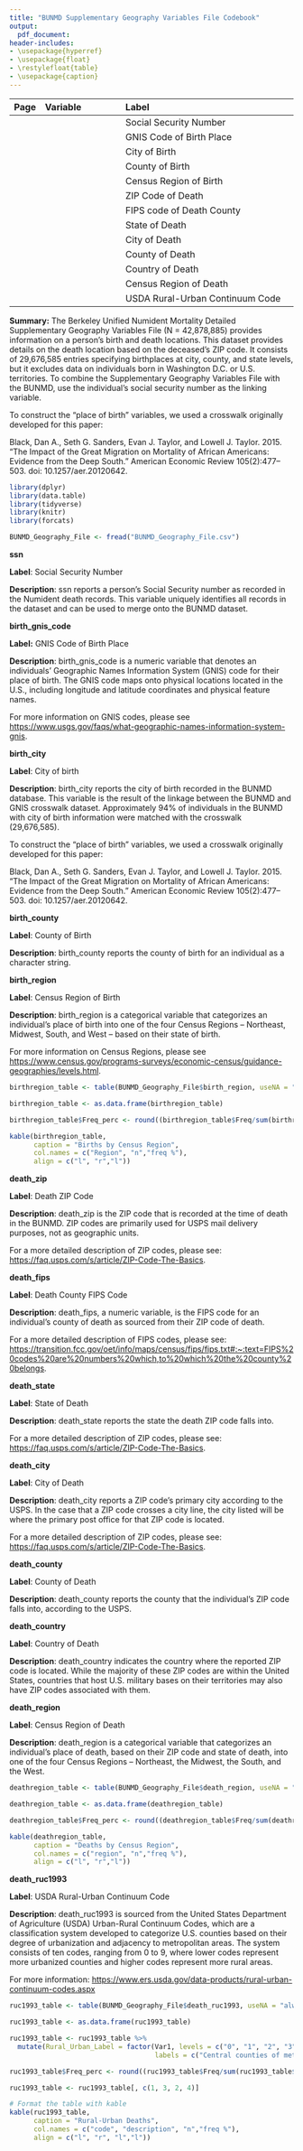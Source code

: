 ```yaml
---
title: "BUNMD Supplementary Geography Variables File Codebook"
output:
  pdf_document:
header-includes:
- \usepackage{hyperref}
- \usepackage{float}
- \restylefloat{table}
- \usepackage{caption}
---
```

[^updated]: Last updated: `r format(Sys.time(), '%d %B, %Y')`

\captionsetup[table]{labelformat=empty}

| Page| Variable            | Label                                        |
|----:|:--------------------|:---------------------------------------------|
|  \hyperlink{page.2}{2}    | \hyperlink{page.2}{ssn}                |Social Security Number                        |
|  \hyperlink{page.3}{3}    | \hyperlink{page.3}{birth\_gnis\_code}              |GNIS Code of Birth Place          |
|  \hyperlink{page.4}{4}    | \hyperlink{page.4}{birth\_city}              |City of Birth            | 
|  \hyperlink{page.5}{5}    | \hyperlink{page.5}{birth\_county}              |County of Birth                    |
|  \hyperlink{page.6}{6}    | \hyperlink{page.6}{birth\_region}                |Census Region of Birth                |
|  \hyperlink{page.7}{7}    | \hyperlink{page.7}{death\_zip}         |ZIP Code of Death                |
|  \hyperlink{page.8}{8}    | \hyperlink{page.8}{death\_state}   |FIPS code of Death County                |
|  \hyperlink{page.9}{9}    | \hyperlink{page.9}{death\_state}  |State of Death                        |
|  \hyperlink{page.10}{10}  | \hyperlink{page.10}{death\_city}         |City of Death                  |
|  \hyperlink{page.11}{11}  | \hyperlink{page.11}{death\_county}   |County of Death                |
|  \hyperlink{page.12}{12}  | \hyperlink{page.12}{death\_country}  |Country of Death                            |
|  \hyperlink{page.13}{13}  | \hyperlink{page.13}{death\_region}       |Census Region of Death               |
|  \hyperlink{page.14}{14}  | \hyperlink{page.14}{death\_ruc1993}       |USDA Rural-Urban Continuum Code              |


**Summary:**  The Berkeley Unified Numident Mortality Detailed Supplementary Geography Variables File (N = 42,878,885) provides information on a person's birth and death locations. This dataset provides details on the death location based on the deceased's ZIP code. It consists of 29,676,585 entries specifying birthplaces at city, county, and state levels, but it excludes data on individuals born in Washington D.C. or U.S. territories. To combine the Supplementary Geography Variables File with the BUNMD, use the individual's social security number as the linking variable.

To construct the “place of birth” variables, we used a crosswalk originally developed for this paper: 

Black, Dan A., Seth G. Sanders, Evan J. Taylor, and Lowell J. Taylor. 2015. “The Impact of the Great Migration on Mortality of African Americans: Evidence from the Deep South.” American Economic Review 105(2):477–503. doi: 10.1257/aer.20120642.

\newpage 



```r
library(dplyr)
library(data.table)
library(tidyverse)
library(knitr)
library(forcats)

BUNMD_Geography_File <- fread("BUNMD_Geography_File.csv")
```

\newpage 

**\huge ssn**
\normalsize
\vspace{12pt}

**Label**: Social Security Number

**Description**: ssn reports a person’s Social Security number as recorded in the Numident death records.
This variable uniquely identifies all records in the dataset and can be used to merge onto the BUNMD dataset.


\newpage 

**\huge birth_gnis_code **
\normalsize
\vspace{12pt}

**Label:** GNIS Code of Birth Place

**Description**: birth_gnis_code is a numeric variable that denotes an individuals’ Geographic Names Information System (GNIS) code for their place of birth. The GNIS code maps onto physical locations located in the U.S., including longitude and latitude coordinates and physical feature names. 

For more information on GNIS codes, please see <https://www.usgs.gov/faqs/what-geographic-names-information-system-gnis>.


\newpage 

**\huge birth_city **
\normalsize
\vspace{12pt}

**Label**: City of birth

**Description**: birth_city reports the city of birth recorded in the BUNMD database. This variable is the result of the linkage between the BUNMD and GNIS crosswalk dataset. Approximately 94% of individuals in the BUNMD with city of birth information were matched with the crosswalk (29,676,585). 

To construct the “place of birth” variables, we used a crosswalk originally developed for this paper: 

Black, Dan A., Seth G. Sanders, Evan J. Taylor, and Lowell J. Taylor. 2015. “The Impact of the Great Migration on Mortality of African Americans: Evidence from the Deep South.” American Economic Review 105(2):477–503. doi: 10.1257/aer.20120642.


\newpage 


**\huge birth_county **
\normalsize
\vspace{12pt}

**Label**: County of Birth

**Description**: birth_county reports the county of birth for an individual as a character string. 

\newpage 


**\huge birth_region **
\normalsize
\vspace{12pt}

**Label**: Census Region of Birth

**Description**:  birth_region is a categorical variable that categorizes an individual’s place of birth into one of the four Census Regions – Northeast, Midwest, South, and West – based on their state of birth. 

For more information on Census Regions, please see <https://www.census.gov/programs-surveys/economic-census/guidance-geographies/levels.html>.


```r

birthregion_table <- table(BUNMD_Geography_File$birth_region, useNA = "always")

birthregion_table <- as.data.frame(birthregion_table)

birthregion_table$Freq_perc <- round((birthregion_table$Freq/sum(birthregion_table$Freq))*100, digits = 1)

kable(birthregion_table, 
      caption = "Births by Census Region",
      col.names = c("Region", "n","freq %"),
      align = c("l", "r","l"))
```

\newpage 

**\huge death_zip **
\normalsize
\vspace{12pt}

**Label**: Death ZIP Code

**Description**: death_zip is the ZIP code that is recorded at the time of death in the BUNMD. ZIP codes are primarily used for USPS mail delivery purposes, not as geographic units.

For a more detailed description of ZIP codes, please see: <https://faq.usps.com/s/article/ZIP-Code-The-Basics>.

\newpage 

**\huge death_fips **
\normalsize
\vspace{12pt}

**Label**: Death County FIPS Code

**Description**: death_fips, a numeric variable, is the FIPS code for an individual’s county of death as sourced from their ZIP code of death. 

For a more detailed description of FIPS codes, please see: <https://transition.fcc.gov/oet/info/maps/census/fips/fips.txt#:~:text=FIPS%20codes%20are%20numbers%20which,to%20which%20the%20county%20belongs>.

\newpage 

**\huge death_state **
\normalsize
\vspace{12pt}

**Label**: State of Death

**Description**: death_state reports the state the death ZIP code falls into. 

For a more detailed description of ZIP codes, please see: <https://faq.usps.com/s/article/ZIP-Code-The-Basics>.

\newpage 

**\huge death_city **
\normalsize
\vspace{12pt}

**Label**: City of Death

**Description**: death_city reports a ZIP code's primary city according to the USPS. In the case that a ZIP code crosses a city line, the city listed will be where the primary post office for that ZIP code is located.  

For a more detailed description of ZIP codes, please see: <https://faq.usps.com/s/article/ZIP-Code-The-Basics>.

\newpage 

**\huge death_county **
\normalsize
\vspace{12pt}

**Label**: County of Death

**Description**: death_county reports the county that the individual's ZIP code falls into, according to the USPS. 

\newpage 

**\huge death_country **
\normalsize
\vspace{12pt}

**Label**: Country of Death

**Description**: death_country indicates the country where the reported ZIP code is located. While the majority of these ZIP codes are within the United States, countries that host U.S. military bases on their territories may also have ZIP codes associated with them.

\newpage 

**\huge death_region **
\normalsize
\vspace{12pt}

**Label**: Census Region of Death

**Description**: death_region is a categorical variable that categorizes an individual’s place of death, based on their ZIP code and state of death, into one of the four Census Regions – Northeast, the Midwest, the South, and the West. 

```r
deathregion_table <- table(BUNMD_Geography_File$death_region, useNA = "always")

deathregion_table <- as.data.frame(deathregion_table)

deathregion_table$Freq_perc <- round((deathregion_table$Freq/sum(deathregion_table$Freq))*100, digits = 1)

kable(deathregion_table, 
      caption = "Deaths by Census Region",
      col.names = c("region", "n","freq %"),
      align = c("l", "r","l"))
```


\newpage 

**\huge death_ruc1993 **
\normalsize
\vspace{12pt}

**Label**: USDA Rural-Urban Continuum Code

**Description**: death_ruc1993 is sourced from the United States Department of Agriculture (USDA) Urban-Rural Continuum Codes, which are a classification system developed to categorize U.S. counties based on their degree of urbanization and adjacency to metropolitan areas. The system consists of ten codes, ranging from 0 to 9, where lower codes represent more urbanized counties and higher codes represent more rural areas.

For more information: <https://www.ers.usda.gov/data-products/rural-urban-continuum-codes.aspx>

```r
ruc1993_table <- table(BUNMD_Geography_File$death_ruc1993, useNA = "always")

ruc1993_table <- as.data.frame(ruc1993_table)

ruc1993_table <- ruc1993_table %>% 
  mutate(Rural_Urban_Label = factor(Var1, levels = c("0", "1", "2", "3", "4", "5", "6", "7", "8", "9", "NA"),
                                    labels = c("Central counties of metro areas of 1 million population or more", "Fringe counties of metro areas of 1 million population or more", "Counties in metro areas of 250,000 to 1 million population", "Counties in metro areas of fewer than 250,000 population", "Urban population of 20,000 or more, adjacent to a metro area", "Urban population of 20,000 or more, not adjacent to a metro area","Urban population of 2,500 to 19,999, adjacent to a metro area","Urban population of 2,500 to 19,999, not adjacent to a metro area","Rural or fewer than 2,500 urban population, adjacent to a metro area","Rural or fewer than 2,500 urban population, not adjacent to a metro area", "NA")))

ruc1993_table$Freq_perc <- round((ruc1993_table$Freq/sum(ruc1993_table$Freq))*100,digits = 1)

ruc1993_table <- ruc1993_table[, c(1, 3, 2, 4)]
```
```r
# Format the table with kable
kable(ruc1993_table, 
      caption = "Rural-Urban Deaths",
      col.names = c("code", "description", "n","freq %"),
      align = c("l", "r", "l","l"))
```

